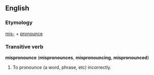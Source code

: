 ==English==
===Etymology===
[[mis-]] + [[pronounce]]

===Transitive verb===
'''mispronounce''' ('''mispronounces''', '''mispronouncing''', '''mispronounced''')

#To pronounce (a word, phrase, etc) incorrectly.